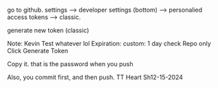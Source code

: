 go to github. settings --> developer settings (bottom) --> personalied access tokens --> classic.


generate new token (classic)

Note: Kevin Test whatever lol
Expiration: custom: 1 day
check Repo only
Click Generate Token

Copy it. that is the password when you push


Also, you commit first, and then push. TT Heart Sh12-15-2024
